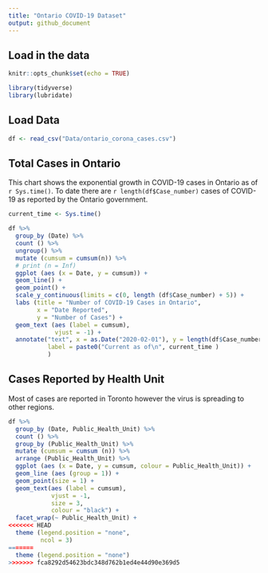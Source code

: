 ```yaml
---
title: "Ontario COVID-19 Dataset"
output: github_document
---
```


## Load in the data
```r
knitr::opts_chunk$set(echo = TRUE)

library(tidyverse)
library(lubridate)

```

## Load Data

```r
df <- read_csv("Data/ontario_corona_cases.csv")
```

## Total Cases in Ontario

This chart shows the exponential growth in COVID-19 cases in Ontario as of `r Sys.time()`. To date there are `r length(df$Case_number)` cases of COVID-19 as reported by the Ontario government. 

```r
current_time <- Sys.time()

df %>% 
  group_by (Date) %>% 
  count () %>% 
  ungroup() %>% 
  mutate (cumsum = cumsum(n)) %>% 
  # print (n = Inf)
  ggplot (aes (x = Date, y = cumsum)) +
  geom_line() +
  geom_point() +
  scale_y_continuous(limits = c(0, length (df$Case_number) + 5)) +
  labs (title = "Number of COVID-19 Cases in Ontario",
        x = "Date Reported",
        y = "Number of Cases") +
  geom_text (aes (label = cumsum), 
             vjust = -1) +
  annotate("text", x = as.Date("2020-02-01"), y = length(df$Case_number) - 5, 
           label = paste0("Current as of\n", current_time )
           )

```


## Cases Reported by Health Unit
Most of cases are reported in Toronto however the virus is spreading to other regions. 

```r
df %>% 
  group_by (Date, Public_Health_Unit) %>% 
  count () %>% 
  group_by (Public_Health_Unit) %>% 
  mutate (cumsum = cumsum (n)) %>% 
  arrange (Public_Health_Unit) %>% 
  ggplot (aes (x = Date, y = cumsum, colour = Public_Health_Unit)) +
  geom_line (aes (group = 1)) +
  geom_point(size = 1) +
  geom_text(aes (label = cumsum), 
            vjust = -1, 
            size = 3, 
            colour = "black") +
  facet_wrap(~ Public_Health_Unit) +
<<<<<<< HEAD
  theme (legend.position = "none",
         ncol = 3)
=======
  theme (legend.position = "none")
>>>>>>> fca8292d54623bdc348d762b1ed4e44d90e369d5
```


